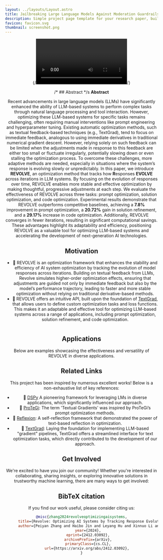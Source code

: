 ```yaml
---
layout: ../layouts/Layout.astro
title: Jailbreaking Large Language Models Against Moderation Guardrails via Cipher Characters
description: Simple project page template for your research paper, built with Astro and Tailwind CSS
favicon: favicon.svg
thumbnail: screenshot.png
---
```



<Header
  title={frontmatter.title}
  authors={[
    {
      name: "Peiyan Zhang",
      url: "https://peiyance.github.io/",
      institution: "Hong Kong University of Science and Technology",
    },
    {
      name: "Haibo Jin",
      url: "https://haibojin001.github.io/",
      institution: "University of Illinois at Urbana-Champaign",
    },
    {
      name: "Leyang Hu",
      url: "https://openreview.net/profile?id=~Leyang_Hu1",
      institution: "Brown University",
    },
    {
      name: "Xinnuo Li",
      url: "https://openreview.net/profile?id=~Xinnuo_Li2",
      institution: "University of Michigan - Ann Arbor",
    },
    {
      name: "Liying Kang",
      url: "https://openreview.net/profile?id=~Liying_Kang1",
      institution: "Hong Kong Polytechnic University",
    },
    {
      name: "Man Luo",
      url: "https://luomancs.github.io/",
      institution: "Intel Lab",
    },
    {
      name: "Yangqiu Song",
      url: "https://www.cse.ust.hk/~yqsong/",
      institution: "Hong Kong University of Science and Technology",
    },
    {
      name: "Haohan Wang",
      url: "https://haohanwang.github.io/",
      institution: "University of Illinois at Urbana-Champaign",
      notes: ["†"],
    },
  ]}
  notes={[
    {
      symbol: "†",
      text: "Corresponding Author",
    },
  ]}
  links={[
    {
      name: "Paper",
      url: "https://arxiv.org/pdf/2412.03092",
      icon: "fa-solid:file-pdf",
    },
    {
      name: "Code",
      url: "https://github.com/Peiyance/REVOLVE",
      icon: "mdi:github",
    },
    {
      name: "arXiv",
      url: "https://arxiv.org/abs/2412.03092",
      icon: "academicons:arxiv",
    },
  ]}
  />

 {/*<Video source={outside} />*/}

<HighlightedSection>

/* ## Abstract */s
<b class="items-center">Abstract</b>

Recent advancements in large language models (LLMs) have significantly enhanced the ability of LLM-based systems to perform complex tasks through natural language processing and tool interaction. However, optimizing these LLM-based systems for specific tasks remains challenging, often requiring manual interventions like prompt engineering and hyperparameter tuning. Existing automatic optimization methods, such as textual feedback-based techniques (e.g., TextGrad), tend to focus on immediate feedback, analogous to using immediate derivatives in traditional numerical gradient descent. However, relying solely on such feedback can be limited when the adjustments made in response to this feedback are either too small or fluctuate irregularly, potentially slowing down or even stalling the optimization process.  To overcome these challenges, more adaptive methods are needed, especially in situations where the system’s response is evolving slowly or unpredictably. In this paper, we introduce **REVOLVE**, an optimization method that tracks how **R**esponses **EVOLVE** across iterations in LLM systems. By focusing on the evolution of responses over time, REVOLVE enables more stable and effective optimization by making thoughtful, progressive adjustments at each step. We evaluate the effectiveness of REVOLVE across three tasks: prompt optimization, solution optimization, and code optimization. Experimental results demonstrate that REVOLVE outperforms competitive baselines, achieving a **7.8%** improvement in prompt optimization, a **20.72%** gain in solution refinement, and a **29.17%** increase in code optimization. Additionally, REVOLVE converges in fewer iterations, resulting in significant computational savings. These advantages highlight its adaptability and efficiency, positioning REVOLVE as a valuable tool for optimizing LLM-based systems and accelerating the development of next-generation AI technologies.

</HighlightedSection>



## Motivation
 - 🎯 REVOLVE is an optimization framework that enhances the stability and efficiency of AI system optimization by tracking the evolution of model responses across iterations. Building on textual feedback from LLMs, Revolve simulates higher-order optimization effects, ensuring that adjustments are guided not only by immediate feedback but also by the model’s performance trajectory, leading to faster and more stable optimization without relying on traditional derivative-based methods.
- 🎯 REVOLVE offers an intuitive API, built upon the foundation of [TextGrad](https://github.com/zou-group/textgrad), that allows users to define custom optimization tasks and loss functions. This makes it an adaptable and effective tool for optimizing LLM-based systems across a range of applications, including prompt optimization, solution refinement, and code optimization.

<Figure
    caption=""
  >
    <Image source={method_comparison} altText="The illustrative comparison between REVOLVE and first-order optimization methods." />
</Figure>

## Applications
Below are examples showcasing the effectiveness and versatility of REVOLVE in diverse applications.
  <Application />


## Related Links

This project has been inspired by numerous excellent works! Below is a non-exhaustive list of key references:
- 📖 [DSPy](https://github.com/stanfordnlp/dspy) A pioneering framework for leveraging LMs in diverse applications, which significantly influenced our approach.
- 📖 [ProTeGi](https://github.com/microsoft/LMOps/tree/main/prompt_optimization): The term 'Textual Gradients' was inspired by ProTeGi’s prompt optimization methods.
- 📖 [Reflexion](https://github.com/noahshinn/reflexion): A self-reflection framework that demonstrated the power of text-based reflection in optimization.
- 📖 [TextGrad](https://github.com/zou-group/textgrad): Laying the foundation for implementing LLM-based "gradient" pipelines, TextGrad offers a streamlined interface for text optimization tasks, which directly contributed to the development of our approach.


## Get Involved
We're excited to have you join our community! Whether you're interested in collaborating, sharing insights, or exploring innovative solutions in trustworthy machine learning, there are many ways to get involved:

<GetInvolved />

## BibTeX citation
If you find our work useful, please consider citing us:
```bibtex
@misc{zhang2024revolveoptimizingaisystems,
      title={Revolve: Optimizing AI Systems by Tracking Response Evolution in Textual Optimization}, 
      author={Peiyan Zhang and Haibo Jin and Leyang Hu and Xinnuo Li and Liying Kang and Man Luo and Yangqiu Song and Haohan Wang},
      year={2024},
      eprint={2412.03092},
      archivePrefix={arXiv},
      primaryClass={cs.CL},
      url={https://arxiv.org/abs/2412.03092}, 
}
```
